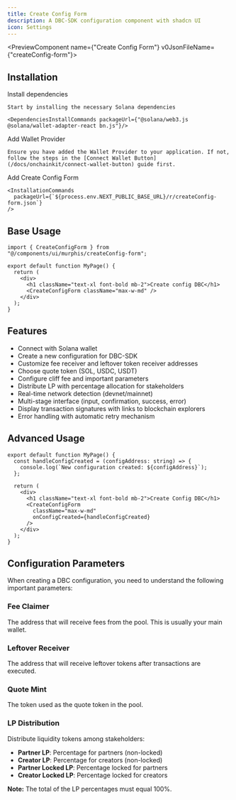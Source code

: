 ```yaml
---
title: Create Config Form
description: A DBC-SDK configuration component with shadcn UI
icon: Settings
---
```



<PreviewComponent name={"Create Config Form"} v0JsonFileName={"createConfig-form"}>
  <CreateConfigForm className="max-w-md" />
</PreviewComponent>

## Installation

<Steps>
  <Step>
    Install dependencies

    Start by installing the necessary Solana dependencies

    <DependenciesInstallCommands packageUrl={"@solana/web3.js @solana/wallet-adapter-react bn.js"}/>

  </Step>

  <Step>
    Add Wallet Provider

    Ensure you have added the Wallet Provider to your application. If not, follow the steps in the [Connect Wallet Button](/docs/onchainkit/connect-wallet-button) guide first.

  </Step>

  <Step>
    Add Create Config Form

    <InstallationCommands
      packageUrl={`${process.env.NEXT_PUBLIC_BASE_URL}/r/createConfig-form.json`}
    />

  </Step>
</Steps>

## Base Usage

```tsx
import { CreateConfigForm } from "@/components/ui/murphis/createConfig-form";
```

```tsx
export default function MyPage() {
  return (
    <div>
      <h1 className="text-xl font-bold mb-2">Create config DBC</h1>
      <CreateConfigForm className="max-w-md" />
    </div>
  );
}
```

## Features

- Connect with Solana wallet
- Create a new configuration for DBC-SDK
- Customize fee receiver and leftover token receiver addresses
- Choose quote token (SOL, USDC, USDT)
- Configure cliff fee and important parameters
- Distribute LP with percentage allocation for stakeholders
- Real-time network detection (devnet/mainnet)
- Multi-stage interface (input, confirmation, success, error)
- Display transaction signatures with links to blockchain explorers
- Error handling with automatic retry mechanism


## Advanced Usage

```tsx
export default function MyPage() {
  const handleConfigCreated = (configAddress: string) => {
    console.log(`New configuration created: ${configAddress}`);
  };

  return (
    <div>
      <h1 className="text-xl font-bold mb-2">Create Config DBC</h1>
      <CreateConfigForm 
        className="max-w-md" 
        onConfigCreated={handleConfigCreated} 
      />
    </div>
  );
}
```

## Configuration Parameters

When creating a DBC configuration, you need to understand the following important parameters:

### Fee Claimer
The address that will receive fees from the pool. This is usually your main wallet.

### Leftover Receiver
The address that will receive leftover tokens after transactions are executed.

### Quote Mint
The token used as the quote token in the pool.

### LP Distribution
Distribute liquidity tokens among stakeholders:
- **Partner LP**: Percentage for partners (non-locked)
- **Creator LP**: Percentage for creators (non-locked)
- **Partner Locked LP**: Percentage locked for partners
- **Creator Locked LP**: Percentage locked for creators

**Note:** The total of the LP percentages must equal 100%.
